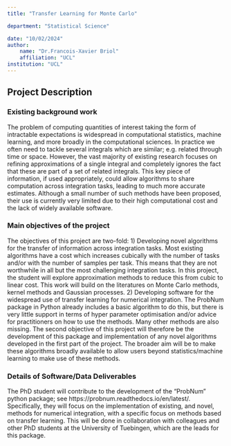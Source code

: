 ```yaml
---
title: "Transfer Learning for Monte Carlo"

department: "Statistical Science"

date: "10/02/2024"
author: 
    name: "Dr.Francois-Xavier Briol"
    affiliation: "UCL"
institution: "UCL"
---
```

## Project Description

### Existing background work

The problem of computing quantities of interest taking the form of intractable expectations is widespread in computational statistics, machine learning, and more broadly in the computational sciences. In practice we often need to tackle several integrals which are similar; e.g. related through time or space. However, the vast majority of existing research focuses on refining approximations of a single integral and completely ignores the fact that these are part of a set of related integrals. This key piece of information, if used appropriately, could allow algorithms to share computation across integration tasks, leading to much more accurate estimates. Although a small number of such methods have been proposed, their use is currently very limited due to their high computational cost and the lack of widely available software.

### Main objectives of the project

The objectives of this project are two-fold:
1) Developing novel algorithms for the transfer of information across integration tasks. Most existing algorithms have a cost which increases cubically with the number of tasks and/or with the number of samples per task. This means that they are not worthwhile in all but the most challenging integration tasks. In this project, the student will explore approximation methods to reduce this from cubic to linear cost. This work will build on the literatures on Monte Carlo methods, kernel methods and Gaussian processes.
2) Developing software for the widespread use of transfer learning for numerical integration. The ProbNum package in Python already includes a basic algorithm to do this, but there is very little support in terms of hyper parameter optimisation and/or advice for practitioners on how to use the methods. Many other methods are also missing. The second objective of this project will therefore be the development of this package and implementation of any novel algorithms developed in the first part of the project. The broader aim will be to make these algorithms broadly available to allow users beyond statistics/machine learning to make use of these methods.


### Details of Software/Data Deliverables

The PhD student will contribute to the development of the “ProbNum” python package; see https://probnum.readthedocs.io/en/latest/. Specifically, they will focus on the implementation of existing, and novel, methods for numerical integration, with a specific focus on methods based on transfer learning. This will be done in collaboration with colleagues and other PhD students at the University of Tuebingen, which are the leads for this package.